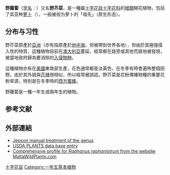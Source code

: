 {{Speciesbox 
| image = (MHNT) Raphanus raphanistrum - flowers.jpg
| image_caption = 野蘿蔔的花序
| taxon = Raphanus raphanistrum
| authority =[[L.|L.]], 1753
}}
'''野蘿蔔'''（[[学名|学名]]：{{lang|la|''Raphanus raphanistrum''}}）又名'''野芥菜'''，是一種屬[[十字花目|十字花目]][[十字花科|十字花科]]的[[根類植物|根類]]開花植物，包括了其亚种[[萝卜|萝卜]]（{{lang|la|''R. r.'' subsp. ''sativus''}}），一般被视为萝卜的「祖先」（原生形态）。

==分布与习性==
野芥菜原產於[[亞洲|亞洲]]（亦有指原產於[[地中海|地中海]]，但被帶到世界各地），但由於其極強侵入性的特質，這種植物目前在[[澳大利亞|澳大利亞]]蔓延，經常都在路旁或其他荒廢地被發現，被當地政府歸為要消除的[[入侵物种|入侵物种]]。

這種植物亦有在[[美國|美國]]東南部生產，花色通常都是淡黃色，在冬季有時會遍佈整個田野。由於其外貌與[[芥辣|芥辣]]很相似，所以經常被誤認。野芥菜是花粉傳播物種的重要花粉來源，特別是在冬季時的[[西方蜜蜂|西方蜜蜂]]。

野蘿蔔是一種一年生或兩年生的植物。{{r|bioinfo}}

== 参考文献==
{{reflist|refs=
<ref name=bioinfo>{{cite web| url =http://www.bioinfo.cn/db05/KmzwSpecies.php?action=view&id=7319| title =野蘿蔔| work =中国高等植物数据库全库| publisher =中国科学院微生物研究所| author =昆明植物研究所| accessdate =2009-02-24| deadurl =yes| archiveurl =https://web.archive.org/web/20140202145140/http://www.bioinfo.cn/db05/KmzwSpecies.php?action=view&id=7319| archivedate =2014-02-02}}</ref>
}}

==外部連結 ==
*[http://ucjeps.berkeley.edu/cgi-bin/get_JM_treatment.pl?2240,2575,2576 Jepson manual treatment of the genus]
*[http://plants.usda.gov/java/profile?symbol=RARA2 USDA PLANTS data base entry]
* [https://archive.is/20061022234235/http://www.maltawildplants.com/CRUC/Raphanus_raphanistrum.html Comprehensive profile for ''Raphanus raphanistrum'' from the website [[MaltaWildPlants.com|MaltaWildPlants.com]]]
{{Taxonbar|from=Q28017}}

[[Category:十字花科|十字花目]]
[[Category:一年生草本植物|Category:一年生草本植物]]